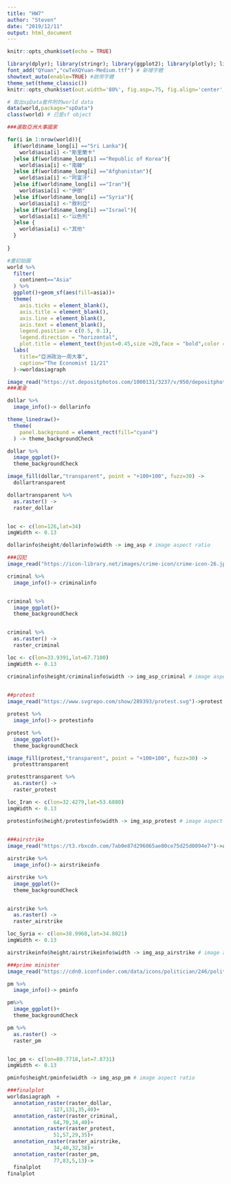 ```yaml
---
title: "HW7"
author: "Steven"
date: "2019/12/11"
output: html_document
---
```


```r
knitr::opts_chunk$set(echo = TRUE)
```

```r
library(dplyr); library(stringr); library(ggplot2); library(plotly); library(lubridate); library(readr); library(tidyr); library(showtext); library(colorspace); library(scales); library(magick); library(sf); library(rmapshaper); library(osmdata); library(plotly); library(leaflet); 
font_add("QYuan","cwTeXQYuan-Medium.ttf") # 新增字體
showtext_auto(enable=TRUE) #啟用字體
theme_set(theme_classic())
knitr::opts_chunk$set(out.width='80%', fig.asp=.75, fig.align='center', fig.showtext=T)
```

```r
# 取出spData套件附的world data
data(world,package="spData")
class(world) # 已是sf object
```

```r
###選取亞洲大事國家

for(i in 1:nrow(world)){
  if(world$name_long[i] =="Sri Lanka"){
    world$asia[i] <-"斯里蘭卡"
  }else if(world$name_long[i] =="Republic of Korea"){
    world$asia[i] <-"南韓"
  }else if(world$name_long[i] =="Afghanistan"){
    world$asia[i] <-"阿富汗"
  }else if(world$name_long[i] =="Iran"){
    world$asia[i] <-"伊朗"
  }else if(world$name_long[i] =="Syria"){
    world$asia[i] <-"敘利亞"
  }else if(world$name_long[i] =="Israel"){
    world$asia[i] <-"以色列"
  }else {
    world$asia[i] <-"其他"
  }
  
}
```

```r
#畫初始圖
world %>% 
  filter(
    continent=="Asia"
  ) %>% 
  ggplot()+geom_sf(aes(fill=asia))+
  theme(
    axis.ticks = element_blank(),
    axis.title = element_blank(),
    axis.line = element_blank(),
    axis.text = element_blank(),
    legend.position = c(0.5, 0.1),
    legend.direction = "horizontal",
    plot.title = element_text(hjust=0.45,size =20,face = "bold",color = "yellow"))+
  labs(
    title="亞洲政治一周大事",
    caption="The Economist 11/21"
  )->worldasiagraph
```


```r
image_read("https://st.depositphotos.com/1000131/3237/v/950/depositphotos_32374171-stock-illustration-us-dollar.jpg")-> dollar
###美金

dollar %>%
  image_info()-> dollarinfo

theme_linedraw()+
  theme(
    panel.background = element_rect(fill="cyan4")
  ) -> theme_backgroundCheck

dollar %>%
  image_ggplot()+
  theme_backgroundCheck

image_fill(dollar,"transparent", point = "+100+100", fuzz=30) -> 
  dollartransparent

dollartransparent %>%
  as.raster() ->
  raster_dollar


loc <- c(lon=126,lat=34) 
imgWidth <- 0.13 

dollarinfo$height/dollarinfo$width -> img_asp # image aspect ratio


```

```r
###囚犯
image_read("https://icon-library.net/images/crime-icon/crime-icon-26.jpg")->criminal

criminal %>%
  image_info()-> criminalinfo


criminal %>%
  image_ggplot()+
  theme_backgroundCheck


criminal %>%
  as.raster() ->
  raster_criminal

loc <- c(lon=33.9391,lat=67.7100) 
imgWidth <- 0.13 

criminalinfo$height/criminalinfo$width -> img_asp_criminal # image aspect ratio
  
```

```r
##protest
image_read("https://www.svgrepo.com/show/289393/protest.svg")->protest

protest %>%
  image_info()-> protestinfo

protest %>%
  image_ggplot()+
  theme_backgroundCheck

image_fill(protest,"transparent", point = "+100+100", fuzz=30) -> 
  protesttransparent

protesttransparent %>%
  as.raster() ->
  raster_protest

loc_Iran <- c(lon=32.4279,lat=53.6880) 
imgWidth <- 0.13 

protestinfo$height/protestinfo$width -> img_asp_protest # image aspect ratio
  
```

```r
###airstrike
image_read("https://t3.rbxcdn.com/7ab0e87d296065ae80ce75d25d0094e7")->airstrike

airstrike %>%
  image_info()-> airstrikeinfo

airstrike %>%
  image_ggplot()+
  theme_backgroundCheck


airstrike %>%
  as.raster() ->
  raster_airstrike

loc_Syria <- c(lon=38.9968,lat=34.8021) 
imgWidth <- 0.13 

airstrikeinfo$height/airstrikeinfo$width -> img_asp_airstrike # image aspect ratio
```

```r
###prime minister
image_read("https://cdn0.iconfinder.com/data/icons/politician/246/politic001-512.png")->pm

pm %>%
  image_info()-> pminfo

pm%>%
  image_ggplot()+
  theme_backgroundCheck

pm %>%
  as.raster() ->
  raster_pm


loc_pm <- c(lon=80.7718,lat=7.8731) 
imgWidth <- 0.13 

pminfo$height/pminfo$width -> img_asp_pm # image aspect ratio
```

```r
###finalplot
worldasiagraph  +
  annotation_raster(raster_dollar,
               127,131,35,40)+
  annotation_raster(raster_criminal,
               64,70,34,40)+
  annotation_raster(raster_protest,
               51,57,29,35)+
  annotation_raster(raster_airstrike,
               34,40,32,38)+
  annotation_raster(raster_pm,
               77,83,5,13)->
  finalplot
finalplot
```



























